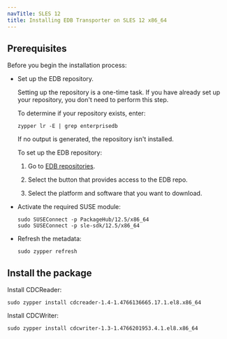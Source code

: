 ```yaml
---
navTitle: SLES 12
title: Installing EDB Transporter on SLES 12 x86_64
---
```


## Prerequisites

Before you begin the installation process:

- Set up the EDB repository.

  Setting up the repository is a one-time task. If you have already set up your repository, you don't need to perform this step.

  To determine if your repository exists, enter:

  `zypper lr -E | grep enterprisedb`

  If no output is generated, the repository isn't installed.

  To set up the EDB repository:

  1. Go to [EDB repositories](https://www.enterprisedb.com/repos-downloads).

  1. Select the button that provides access to the EDB repo.

  1. Select the platform and software that you want to download.

- Activate the required SUSE module:
  ```shell
  sudo SUSEConnect -p PackageHub/12.5/x86_64
  sudo SUSEConnect -p sle-sdk/12.5/x86_64

  ```
- Refresh the metadata:
  ```shell
  sudo zypper refresh
  ```

## Install the package

Install CDCReader:

```shell
sudo zypper install cdcreader-1.4-1.4766136665.17.1.el8.x86_64
```

Install CDCWriter:

```shell
sudo zypper install cdcwriter-1.3-1.4766201953.4.1.el8.x86_64
```
